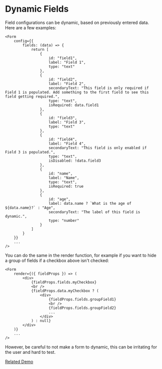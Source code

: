 # Dynamic Fields

Field configurations can be dynamic, based on previously entered data. Here are a few examples:

```
<Form
    config={{
        fields: (data) => {
            return [
                {
                    id: "field1",
                    label: "Field 1",
                    type: "text"
                },
                {
                    id: "field2",
                    label: "Field 2",
                    secondaryText: "This field is only required if Field 1 is populated. Add something to the first field to see this field getting required.",
                    type: "text",
                    isRequired: data.field1
                },
                {
                    id: "field3",
                    label: "Field 3",
                    type: "text"
                },
                {
                    id: "field4",
                    label: "Field 4",
                    secondaryText: "This field is only enabled if Field 3 is populated.",
                    type: "text",
                    isDisabled: !data.field3
                },
                {
                    id: "name",
                    label: "Name",
                    type: "text",
                    isRequired: true
                },
                {
                    id: "age",
                    label: data.name ? `What is the age of ${data.name}?` : "Age",
                    secondaryText: "The label of this field is dynamic.",
                    type: "number"
                }
            ]
        }
    }}
    ...
/>
```

You can do the same in the render function, for example if you want to hide a group of fields if a checkbox above isn't checked:

```
<Form
    render={({ fieldProps }) => (
        <div>
            {fieldProps.fields.myCheckbox}
            <br />
            {fieldProps.data.myCheckbox ? (
                <div>
                    {fieldProps.fields.groupField1}
                    <br />
                    {fieldProps.fields.groupField2}
                    ...
                </div>
            ) : null}
        </div>
    )}
    ...
/>
```

However, be careful to not make a form to dynamic, this can be irritating for the user and hard to test.

[Related Demo](https://stages-demo.vercel.app/dynamicfields)
